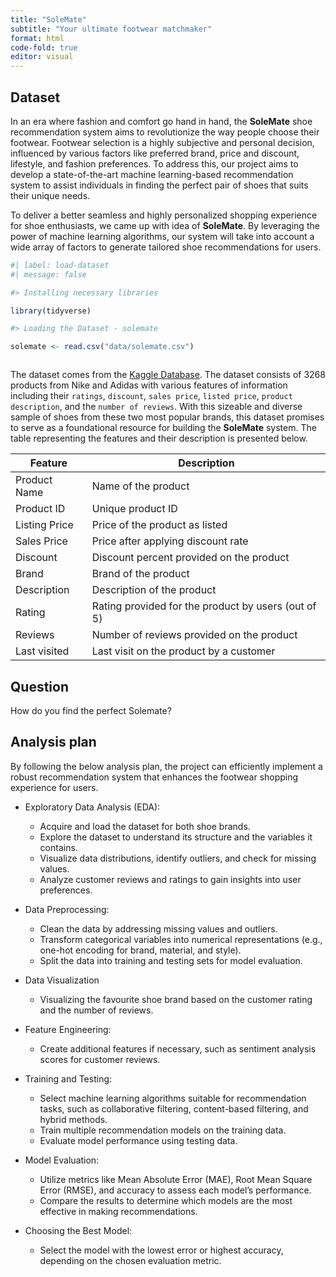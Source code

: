 ```yaml
---
title: "SoleMate"
subtitle: "Your ultimate footwear matchmaker"
format: html
code-fold: true
editor: visual
---
```



## Dataset


In an era where fashion and comfort go hand in hand, the **SoleMate** shoe recommendation system aims to revolutionize the way people choose their footwear. Footwear selection is a highly subjective and personal decision, influenced by various factors like preferred brand, price and discount, lifestyle, and fashion preferences. To address this, our project aims to develop a state-of-the-art machine learning-based recommendation system to assist individuals in finding the perfect pair of shoes that suits their unique needs.

To deliver a better seamless and highly personalized shopping experience for shoe enthusiasts, we came up with idea of **SoleMate**. By leveraging the power of machine learning algorithms, our system will take into account a wide array of factors to generate tailored shoe recommendations for users.

```r
#| label: load-dataset
#| message: false

#> Installing necessary libraries 

library(tidyverse)

#> Loading the Dataset - solemate

solemate <- read.csv("data/solemate.csv")



```

The dataset comes from the [Kaggle Database](https://www.kaggle.com/datasets/kaushiksuresh147/adidas-vs-nike). The dataset consists of 3268 products from Nike and Adidas with various features of information including their `ratings`, `discount`, `sales price`, `listed price`, `product description`, and the `number of reviews`. With this sizeable and diverse sample of shoes from these two most popular brands, this dataset promises to serve as a foundational resource for building the **SoleMate** system. The table representing the features and their description is presented below.

| Feature       | Description                                         |
|---------------|-----------------------------------------------------|
| Product Name  | Name of the product                                 |
| Product ID    | Unique product ID                                   |
| Listing Price | Price of the product as listed                      |
| Sales Price   | Price after applying discount rate                  |
| Discount      | Discount percent provided on the product            |
| Brand         | Brand of the product                                |
| Description   | Description of the product                          |
| Rating        | Rating provided for the product by users (out of 5) |
| Reviews       | Number of reviews provided on the product           |
| Last visited  | Last visit on the product by a customer             |

## Question

How do you find the perfect Solemate?

## Analysis plan

By following the below analysis plan, the project can efficiently implement a robust recommendation system that enhances the footwear shopping experience for users.

-   Exploratory Data Analysis (EDA):

    -   Acquire and load the dataset for both shoe brands.
    -   Explore the dataset to understand its structure and the variables it contains.
    -   Visualize data distributions, identify outliers, and check for missing values.
    -   Analyze customer reviews and ratings to gain insights into user preferences.

-   Data Preprocessing:

    -   Clean the data by addressing missing values and outliers.
    -   Transform categorical variables into numerical representations (e.g., one-hot encoding for brand, material, and style).
    -   Split the data into training and testing sets for model evaluation.

-   Data Visualization

    -   Visualizing the favourite shoe brand based on the customer rating and the number of reviews.

-   Feature Engineering:

    -   Create additional features if necessary, such as sentiment analysis scores for customer reviews.

-   Training and Testing:

    -   Select machine learning algorithms suitable for recommendation tasks, such as collaborative filtering, content-based filtering, and hybrid methods.
    -   Train multiple recommendation models on the training data.
    -   Evaluate model performance using testing data.

-   Model Evaluation:

    -   Utilize metrics like Mean Absolute Error (MAE), Root Mean Square Error (RMSE), and accuracy to assess each model's performance.
    -   Compare the results to determine which models are the most effective in making recommendations.

-   Choosing the Best Model:

    -   Select the model with the lowest error or highest accuracy, depending on the chosen evaluation metric.
